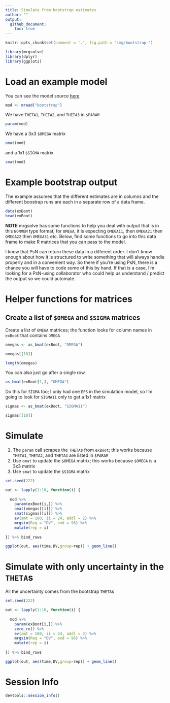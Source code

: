 ```yaml
---
title: Simulate from bootstrap estimates
author: ""
output: 
  github_document:
    toc: true
---
```



```r
knitr::opts_chunk$set(comment = '.', fig.path = "img/bootstrap-")
```



```r
library(mrgsolve)
library(dplyr)
library(ggplot2)
```

# Load an example model

You can see the model source [here](bootstrap.cpp)
```r
mod <- mread("bootstrap")
```

We have `THETA1`, `THETA2`, and `THETA3` in `$PARAM`

```r
param(mod)
```

We have a 3x3 `$OMEGA` matrix
```r
omat(mod)
```

and a 1x1 `$SIGMA` matrix
```r
smat(mod)
```


# Example bootstrap output

The example assumes that the different estimates are in 
columns and the different boostrap runs are each 
in a separate row of a data frame.

```r
data(exBoot)
head(exBoot)
```


__NOTE__ mrgsolve has some
 functions to help you deal with 
output that is in this `NONMEM` type format; for 
`OMEGA`, it is expecting `OMEGA11`, then `OMEGA21`
then `OMEGA22`  then `OMEGA31` etc.  Below, find
some functions to go into this data frame to 
make R matrices that you can pass to the 
model. 

I know that PsN can return these data in a 
different order.  I don't know enough about 
how it is structured to write something that 
will always handle properly and in a convenient
way.  So there if you're using PsN, there is a chance
you will have to code some of this by hand.  If that
is a case, I'm looking for a PsN-using collaborator
who could help us understand / predict the 
output so we could automate. 


# Helper functions for matrices

## Create a list of `$OMEGA` and `$SIGMA` matrices

Create a list of `OMEGA` matrices; the function looks for column
names in `exBoot` that contains `OMEGA`
```r
omegas <- as_bmat(exBoot, "OMEGA")
```

```r
omegas[[10]]
```

```r
length(omegas)
```

You can also just go after a single row
```r
as_bmat(exBoot[1,], "OMEGA")
```


Do this for `SIGMA` too; I only had one `EPS` in the 
simulation model, so I'm going to look for `SIGMA11` only
to get a 1x1 matrix
```r
sigmas <- as_bmat(exBoot, "SIGMA11")

sigmas[[10]]
```

# Simulate

1.  The `param` call scrapes the `THETA`s from `exBoot`; this works
because `THETA1`, `THETA2`, and `THETA3` are listed in `$PARAM`
1.  Use `omat` to update the `$OMEGA` matrix; this works because
`$OMEGA` is a 3x3 matrix
1.  Use `smat` to update the `$SIGMA` matrix

```r
set.seed(222)

out <- lapply(1:10, function(i) {
  
  mod %>%
    param(exBoot[i,]) %>%
    omat(omegas[[i]]) %>%
    smat(sigmas[[i]]) %>%
    ev(amt = 100, ii = 24, addl = 2) %>%
    mrgsim(Req = "DV", end = 96) %>%
    mutate(rep = i)
  
}) %>% bind_rows
```


```r
ggplot(out, aes(time,DV,group=rep)) + geom_line()
```

# Simulate with only uncertainty in the `THETA`s

All the uncertainty comes from the bootstrap `THETA`s

```r
set.seed(222)

out <- lapply(1:10, function(i) {
  
  mod %>%
    param(exBoot[i,]) %>%
    zero_re() %>%
    ev(amt = 100, ii = 24, addl = 2) %>%
    mrgsim(Req = "DV", end = 96) %>%
    mutate(rep = i)
  
}) %>% bind_rows
```


```r
ggplot(out, aes(time,DV,group=rep)) + geom_line()
```

# Session Info
```r
devtools::session_info()
```

